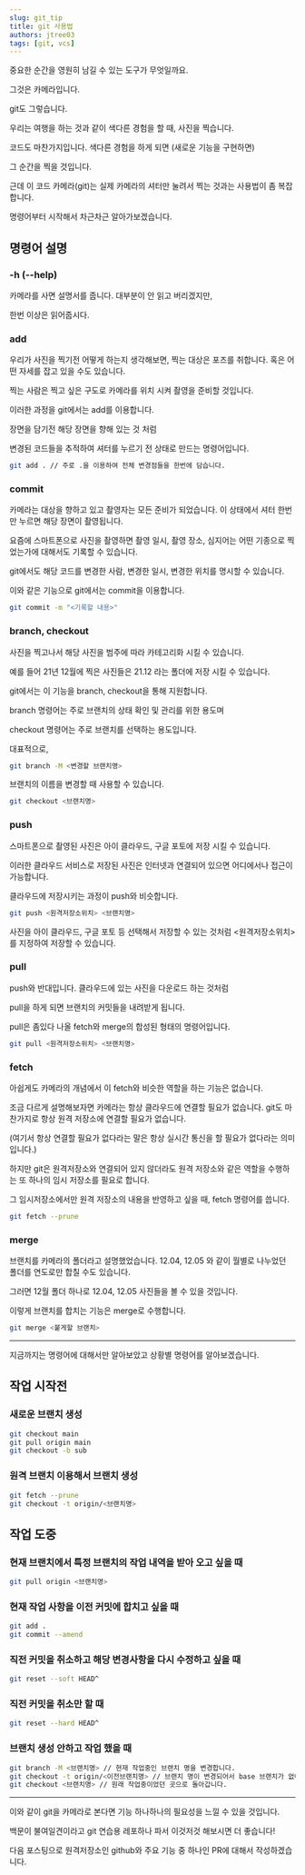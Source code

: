 ```yaml
---
slug: git_tip
title: git 사용법
authors: jtree03
tags: [git, vcs]
---
```


중요한 순간을 영원히 남길 수 있는 도구가 무엇일까요.

그것은 카메라입니다.

git도 그렇습니다.

<!--truncate-->

우리는 여행을 하는 것과 같이 색다른 경험을 할 때, 사진을 찍습니다.

코드도 마찬가지입니다. 색다른 경험을 하게 되면 (새로운 기능을 구현하면)

그 순간을 찍을 것입니다.

근데 이 코드 카메라(git)는 실제 카메라의 셔터만 눌려서 찍는 것과는 사용법이 좀 복잡합니다.

명령어부터 시작해서 차근차근 알아가보겠습니다.

## 명령어 설명

### -h (--help)

카메라를 사면 설명서를 줍니다. 대부분이 안 읽고 버리겠지만,

한번 이상은 읽어줍시다.

### add

우리가 사진을 찍기전 어떻게 하는지 생각해보면, 찍는 대상은 포즈를 취합니다. 혹은 어떤 자세를 잡고 있을 수도 있습니다.

찍는 사람은 찍고 싶은 구도로 카메라를 위치 시켜 촬영을 준비할 것입니다.

이러한 과정을 git에서는 add를 이용합니다.

장면을 담기전 해당 장면을 향해 있는 것 처럼

변경된 코드들을 추적하여 셔터를 누르기 전 상태로 만드는 명령어입니다.

```bash
git add . // 주로 .을 이용하여 전체 변경점들을 한번에 담습니다.
```

### commit

카메라는 대상을 향하고 있고 촬영자는 모든 준비가 되었습니다. 이 상태에서 셔터 한번만 누르면 해당 장면이 촬영됩니다.

요즘에 스마트폰으로 사진을 촬영하면 촬영 일시, 촬영 장소, 심지어는 어떤 기종으로 찍었는가에 대해서도 기록할 수 있습니다.

git에서도 해당 코드를 변경한 사람, 변경한 일시, 변경한 위치를 명시할 수 있습니다.

이와 같은 기능으로 git에서는 commit을 이용합니다.

```bash
git commit -m "<기록할 내용>"
```

### branch, checkout

사진을 찍고나서 해당 사진을 범주에 따라 카테고리화 시킬 수 있습니다.

예를 들어 21년 12월에 찍은 사진들은 21.12 라는 폴더에 저장 시킬 수 있습니다.

git에서는 이 기능을 branch, checkout을 통해 지원합니다.

branch 명령어는 주로 브랜치의 상태 확인 및 관리를 위한 용도며

checkout 명령어는 주로 브랜치를 선택하는 용도입니다.

대표적으로,

```bash
git branch -M <변경할 브랜치명>
```

브랜치의 이름을 변경할 때 사용할 수 있습니다.

```bash
git checkout <브랜치명>
```

### push

스마트폰으로 촬영된 사진은 아이 클라우드, 구글 포토에 저장 시킬 수 있습니다.

이러한 클라우드 서비스로 저장된 사진은 인터넷과 연결되어 있으면 어디에서나 접근이 가능합니다.

클라우드에 저장시키는 과정이 push와 비슷합니다.

```bash
git push <원격저장소위치> <브랜치명>
```

사진을 아이 클라우드, 구글 포토 등 선택해서 저장할 수 있는 것처럼 \<원격저장소위치\>를 지정하여 저장할 수 있습니다.

### pull

push와 반대입니다. 클라우드에 있는 사진을 다운로드 하는 것처럼

pull을 하게 되면 브랜치의 커밋들을 내려받게 됩니다.

pull은 좀있다 나올 fetch와 merge의 합성된 형태의 명령어입니다.

```bash
git pull <원격저장소위치> <브랜치명>
```

### fetch

아쉽게도 카메라의 개념에서 이 fetch와 비슷한 역할을 하는 기능은 없습니다.

조금 다르게 설명해보자면 카메라는 항상 클라우드에 연결할 필요가 없습니다. git도 마찬가지로 항상 원격 저장소에 연결할 필요가 없습니다.

(여기서 항상 연결할 필요가 없다라는 말은 항상 실시간 통신을 할 필요가 없다라는 의미입니다.)

하지만 git은 원격저장소와 연결되어 있지 않더라도 원격 저장소와 같은 역할을 수행하는 또 하나의 임시 저장소를 필요로 합니다.

그 임시저장소에서만 원격 저장소의 내용을 반영하고 싶을 때, fetch 명령어를 씁니다.

```bash
git fetch --prune
```

### merge

브랜치를 카메라의 폴더라고 설명했었습니다. 12.04, 12.05 와 같이 월별로 나누었던 폴더를 연도로만 합칠 수도 있습니다.

그러면 12월 폴더 하나로 12.04, 12.05 사진들을 볼 수 있을 것입니다.

이렇게 브랜치를 합치는 기능은 merge로 수행합니다.

```bash
git merge <붙게할 브랜치>
```

---

지금까지는 명령어에 대해서만 알아보았고 상황별 명령어를 알아보겠습니다.

## 작업 시작전

### 새로운 브랜치 생성

```bash
git checkout main
git pull origin main
git checkout -b sub
```

### 원격 브랜치 이용해서 브랜치 생성

```bash
git fetch --prune
git checkout -t origin/<브랜치명>
```

## 작업 도중

### 현재 브랜치에서 특정 브랜치의 작업 내역을 받아 오고 싶을 때

```bash
git pull origin <브랜치명>
```

### 현재 작업 사항을 이전 커밋에 합치고 싶을 때

```bash
git add .
git commit --amend
```

### 직전 커밋을 취소하고 해당 변경사항을 다시 수정하고 싶을 때

```bash
git reset --soft HEAD^
```

### 직전 커밋을 취소만 할 때

```bash
git reset --hard HEAD^
```

### 브랜치 생성 안하고 작업 했을 때

```bash
git branch -M <브랜치명> // 현재 작업중인 브랜치 명을 변경합니다.
git checkout -t origin/<이전브랜치명> // 브랜치 명이 변경되어서 base 브랜치가 없어졌으므로 다시 만들어 줍니다.
git checkout <브랜치명> // 원래 작업중이었던 곳으로 돌아갑니다.
```

---

이와 같이 git을 카메라로 본다면 기능 하나하나의 필요성을 느낄 수 있을 것입니다.

백문이 불여일견이라고 git 연습용 레포하나 파서 이것저것 해보시면 더 좋습니다!

다음 포스팅으로 원격저장소인 github와 주요 기능 중 하나인 PR에 대해서 작성하겠습니다.

